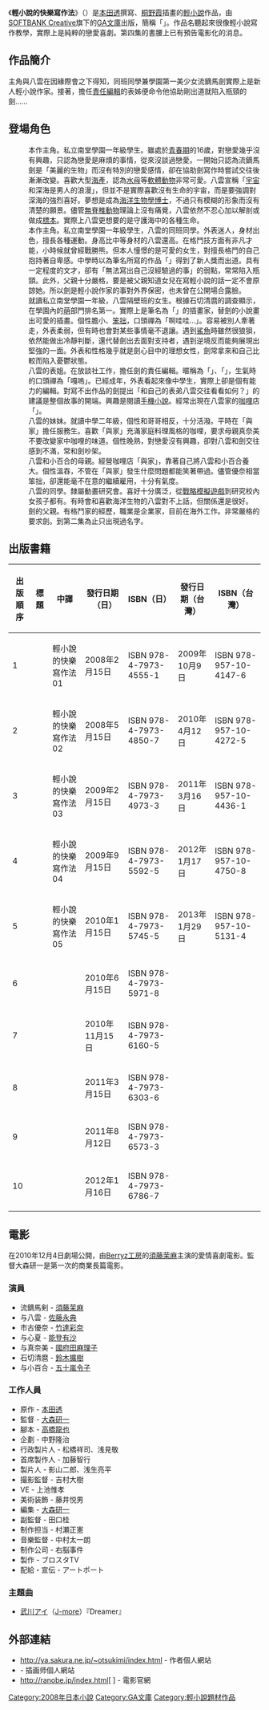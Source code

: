 {{unfinished}}
{{Infobox animanga/Headerofja
|標題= 輕小說的快樂寫作法
|圖像= 
|尺寸= 
|說明= 
|日文名稱= ライトノベルの楽しい書き方
|英文名稱= 
|類型= 
}}
{{Infobox animanga/Novel
|輕小說= 是
|著者= [[本田透|本田透]]
|插圖= [[桐野霞|桐野霞]]
|出版社= {{flagicon|Japan}} [[SOFTBANK_Creative|SOFTBANK Creative]]<br />{{flagicon|Taiwan}} [[尖端出版|尖端出版]]
|label= {{flagicon|Japan}} [[GA文庫|GA文庫]]<br />{{flagicon|Taiwan}} 浮文字
|連載雜誌= 
|開始= 2008年2月
|結束= 
|冊數= 10卷
}}
{{Infobox animanga/Footerofja}}

《'''輕小說的快樂寫作法'''》（{{lang|ja|ライトノベルの楽しい書き方}}）是[[本田透|本田透]]撰寫、[[桐野霞|桐野霞]]插畫的[[輕小說|輕小說]]作品，由[[Softbank|SOFTBANK Creative]]旗下的[[GA文庫|GA文庫]]出版，簡稱「{{lang|ja|ラノたの}}」。作品名聽起來很像輕小說寫作教學，實際上是純粹的戀愛喜劇。第四集的書腰上已有預告電影化的消息。

==作品簡介==
主角與八雲在因緣際會之下得知，同班同學兼學園第一美少女流鏑馬劍實際上是新人輕小說作家。接著，擔任[[責任編輯|責任編輯]]的表姊便命令他協助剛出道就陷入瓶頸的劍……

==登場角色==
;{{nihongo|與 八雲|与 八雲（あたえ やくも）}}
:本作主角。私立南堂學園一年級學生。雖處於[[青春期|青春期]]的16歲，對戀愛幾乎沒有興趣，只認為戀愛是麻煩的事情，從來沒談過戀愛。一開始只認為流鏑馬劍是「美麗的生物」而沒有特別的戀愛感情，卻在協助劍寫作時嘗試交往後漸漸改變。喜歡大型[[海產|海產]]，認為[[水母|水母]]等[[軟體動物|軟體動物]]非常可愛。八雲宣稱「[[宇宙|宇宙]]和深海是男人的浪漫」，但並不是實際喜歡沒有生命的宇宙，而是要強調對深海的強烈喜好。夢想是成為[[海洋生物學|海洋生物學]][[博士|博士]]，不過只有模糊的形象而沒有清楚的願景。儘管[[無脊椎動物|無脊椎動物]]理論上沒有痛覺，八雲依然不忍心加以解剖或做成[[標本|標本]]。實際上八雲更想要的是守護海中的各種生命。
;{{nihongo|流鏑馬 劍|流鏑馬 剣（やぶさめ つるぎ）}}
:本作主角。私立南堂學園一年級學生，八雲的同班同學。外表迷人，身材出色，擅長各種運動。身高比中等身材的八雲還高。在格鬥技方面有非凡才能，小時候就曾經戰勝熊。但本人憧憬的是可愛的女生，對擅長格鬥的自己抱持著自卑感。中學時以{{nihongo|姬宮美櫻|姫宮美桜（ひめみや みお）}}為筆名所寫的作品「{{lang|ja|まほぴよっ!}}」得到了新人獎而出道。具有一定程度的文才，卻有「無法寫出自己沒經驗過的事」的弱點，常常陷入瓶頸。此外，父親十分嚴格，要是被父親知道女兒在寫輕小說的話一定不會原諒她。所以劍是輕小說作家的事對外界保密，也未曾在公開場合露臉。
;{{nihongo|市古 優奈|市古 ゆうな（いちご ゆうな）}}
:就讀私立南堂學園一年級，八雲隔壁班的女生。根據石切清麿的調查顯示，在學園內的[[萌|萌]]部門排名第一。實際上是筆名為「{{nihongo|PONPON|ぽんぽん}}」的插畫家，替劍的小說畫出可愛的插畫。個性膽小、[[冒失娘|笨拙]]，口頭禪為「啊哇哇…」。容易被別人牽著走，外表柔弱，但有時也會對某些事情毫不退讓。遇到[[鯊魚|鯊魚]]時雖然很狼狽，依然能做出冷靜判斷，還代替劍出去面對支持者，遇到逆境反而能夠展現出堅強的一面。外表和性格幾乎就是劍心目中的理想女性，劍常拿來和自己比較而陷入憂鬱狀態。
;{{nihongo|與 心夏|与 心夏（あたえ ここな）}}
:八雲的表姐。在放談社工作，擔任劍的責任編輯。暱稱為「{{lang|ja|ココナッツ}}」、「{{lang|ja|ゆっち}}」，生氣時的口頭禪為「嘎嗚」。已經成年，外表看起來像中學生，實際上卻是個有能力的編輯。對寫不出作品的劍提出「和自己的表弟八雲交往看看如何？」的建議是整個故事的開端。興趣是閱讀[[手機小說|手機小說]]。經常出現在八雲家的[[咖哩|咖哩]]店「{{nihongo|與家|あたえや}}」。
;{{nihongo|與 小百合|与 こゆり（あたえ こゆり）}}
:八雲的妹妹。就讀中學二年級，個性和哥哥相反，十分活潑。平時在「與家」擔任服務生。喜歡「與家」充滿家庭料理風格的咖哩，要求母親真奈美不要改變家中咖哩的味道。個性晚熟，對戀愛沒有興趣，卻對八雲和劍交往感到不滿，常和劍吵架。
;{{nihongo|與 真奈美|与 まるみ（あたえ まるみ）}}
:八雲和小百合的母親。經營咖哩店「與家」，靠著自己將八雲和小百合養大。個性溫吞，不管在「與家」發生什麼問題都能笑著帶過。儘管優奈相當笨拙，卻還能毫不在意的繼續雇用，十分有氣度。
;{{nihongo|石切 清麿|石切 清麿（いしきり きよまろ）}}
:八雲的同學。隸屬動畫研究會。喜好十分廣泛，從[[戰略模擬遊戲|戰略模擬遊戲]]到研究校內女孩子都有。有時會和喜歡海洋生物的八雲對不上話，但關係還是很好。
;{{nihongo|流鏑馬 半次郎|流鏑馬 半次郎（やぶさめ はんじろう）}}
:劍的父親。有格鬥家的經歷，職業是企業家，目前在海外工作。非常嚴格的要求劍。到第二集為止只出現過名字。

==出版書籍==

{| class="wikitable" cellpadding="3px" style="text-align:center;border:1px"
|-
! 出版順序
! 標題
! 中譯
! 發行日期（日）　
! ISBN（日）
! 發行日期（台灣）
! ISBN（台灣）
|-
| 1
| {{lang|ja|ライトノベルの楽しい書き方}}
| 輕小說的快樂寫作法 01
| 2008年2月15日
| ISBN 978-4-7973-4555-1
| 2009年10月9日
| ISBN 978-957-10-4147-6
|-
| 2
| {{lang|ja|ライトノベルの楽しい書き方2}}
| 輕小說的快樂寫作法 02
| 2008年5月15日
| ISBN 978-4-7973-4850-7
| 2010年4月12日
| ISBN 978-957-10-4272-5
|-
| 3
| {{lang|ja|ライトノベルの楽しい書き方3}}
| 輕小說的快樂寫作法 03
| 2009年2月15日
| ISBN 978-4-7973-4973-3
| 2011年3月16日
| ISBN 978-957-10-4436-1
|-
| 4
| {{lang|ja|ライトノベルの楽しい書き方4}}
| 輕小說的快樂寫作法 04
| 2009年9月15日
| ISBN 978-4-7973-5592-5
| 2012年1月17日
| ISBN 978-957-10-4750-8
|-
| 5
| {{lang|ja|ライトノベルの楽しい書き方5}}
| 輕小說的快樂寫作法 05
| 2010年1月15日
| ISBN 978-4-7973-5745-5
| 2013年1月29日
| ISBN 978-957-10-5131-4
|-
| 6
| {{lang|ja|ライトノベルの楽しい書き方6}}
| 
| 2010年6月15日
| ISBN 978-4-7973-5971-8
| 
| 
|-
| 7
| {{lang|ja|ライトノベルの楽しい書き方7}}
| 
| 2010年11月15日
| ISBN 978-4-7973-6160-5
| 
| 
|-
| 8
| {{lang|ja|ライトノベルの楽しい書き方8}}
| 
| 2011年3月15日
| ISBN 978-4-7973-6303-6
| 
| 
|-
| 9
| {{lang|ja|ライトノベルの楽しい書き方9}}
| 
| 2011年8月12日
| ISBN 978-4-7973-6573-3
| 
| 
|-
| 10
| {{lang|ja|ライトノベルの楽しい書き方10}}
| 
| 2012年1月16日
| ISBN 978-4-7973-6786-7
| 
| 
|}

== 電影 ==
{{Infobox Film
| name  = 輕小說的快樂寫作法
| image = 
| caption = 
| director =  [[大森研一|大森研一]]
| producer =
| writer = [[高橋龍也|高橋龍也]]
| starring = [[須藤茉麻|須藤茉麻]]、其他
| music =  中村太一朗
| 主題歌 = [[武川アイ|武川アイ]]『Dreamer』
| 撮影 = 
| editing = [[大森研一|大森研一]]
| production_company = ブロスタTV
| 配給 = アートポート
| distributor = 2010年12月4日
| runtime = 80分
| country = {{JPN}}
| language = [[日本語|日本語]]
| 製作費 = 
| 興行収入 = 
| 前作 = 
| 次作 = 
| allcinema_id = 337583
| kinejun_id = 41370
| amg_id = 
| imdb_id = 
}}
在2010年12月4日劇場公開，由[[Berryz工房|Berryz工房]]的[[須藤茉麻|須藤茉麻]]主演的愛情喜劇電影。監督大森研一是第一次的商業長篇電影。

=== 演員 ===
* 流鏑馬剣 - [[須藤茉麻|須藤茉麻]]
* 与八雲 - [[佐藤永典|佐藤永典]]
* 市古優奈 - [[竹達彩奈|竹達彩奈]]
* 与心夏 - [[能登有沙|能登有沙]]
* 与真奈美 - [[國府田麻理子|國府田麻理子]]
* 石切清麿 - [[鈴木擴樹|鈴木擴樹]]
* 与小百合 - [[五十嵐令子|五十嵐令子]]

=== 工作人員 ===
* 原作 - [[本田透|本田透]]
* 監督 - [[大森研一|大森研一]]
* 腳本 - [[高橋龍也|高橋龍也]]
* 企劃 - 中野隆治
* 行政製片人 - 松橋祥司、浅見敬
* 首席製作人 - 加藤智行
* 製片人 - 影山二郎、浅生亮平
* 撮影監督 - 吉村大樹
* VE - 上池惟孝
* 美術装飾 - 藤井悦男
* 編集 - [[大森研一|大森研一]]
* 副監督 - 田口桂
* 制作担当 - 村瀬正憲
* 音樂監督 - 中村太一朗
* 制作公司 - 右脳事件
* 製作 - ブロスタTV
* 配給・宣伝 - アートポート

=== 主題曲 ===
* [[武川アイ|武川アイ]]（[[J-more|J-more]]）『Dreamer』

==外部連結==
*http://ya.sakura.ne.jp/~otsukimi/index.html {{Wayback|url=http://ya.sakura.ne.jp/~otsukimi/index.html |date=20200205111513 }} - 作者個人網站
*[https://web.archive.org/web/20080905075007/http://kirinomori.sakura.ne.jp/ {{lang|ja|桐野霞}}] - 插画师個人網站
*http://ranobe.jp/index.html[ {{lang|ja|ライトノベルの楽しい書き方}}] {{Wayback|url=http://ranobe.jp/index.html |date=20110903115409 }} - 電影官網

{{DEFAULTSORT:Lightnovel No Tanoshi Kakikata}}
[[Category:2008年日本小說|Category:2008年日本小說]]
[[Category:GA文庫|Category:GA文庫]]
[[Category:輕小說題材作品|Category:輕小說題材作品]]